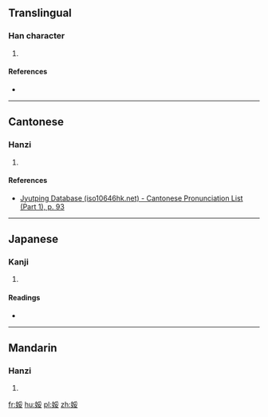 ==Translingual==

===Han character===
{{Han char|rn=38|rad=女|as=07|sn=10|four=42444|canj=VBV|ids=⿰女妥}}

# {{defn|Han|sort=女07}}

====References====
* {{Han ref|kx=0262.290|dkj=06317|dj=0529.270|hdz=21052.180|uh=5A1E|ud=23070|bh=D163|bd=53603}}

----

==Cantonese==

===Hanzi===
{{yue-hanzi|jyut=[[neoi5]], [[leoi5]]|y=neui5, leui5}}

# {{defn|lang=yue|sort=女07}}

====References====
* [http://www.iso10646hk.net/jp/document/download.jsp Jyutping Database (iso10646hk.net) - Cantonese Pronunciation List (Part 1), p. 93]

----

==Japanese==

===Kanji===
{{ja-kanji|grade=|rs=女07}}

# {{defn|lang=ja|sort=女07}}

====Readings====
* {{ja-readings|on=[[だい]] (dai), [[ね]] (ne), [[すい]] (sui)|kun=[[あでやか]] (adeyaka), [[やすらか]] (yasuraka)}}

----

==Mandarin==

===Hanzi===
{{cmn-hanzi|pin=[[něi]] ([[nei3]])|wg=nei<sup>3</sup>}}

# {{defn|lang=cmn|sort=女07}}

[[fr:娞]]
[[hu:娞]]
[[pl:娞]]
[[zh:娞]]